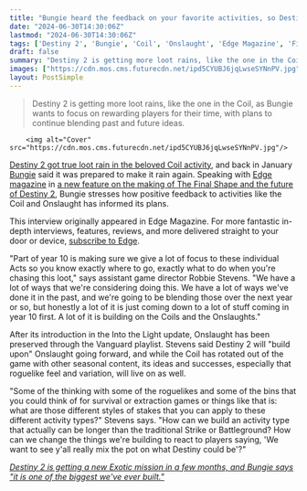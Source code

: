 ```yaml
---
title: "Bungie heard the feedback on your favorite activities, so Destiny 2 will be 'building on the Coils and the Onslaughts' going forward"
date: "2024-06-30T14:30:06Z"
lastmod: "2024-06-30T14:30:06Z"
tags: ['Destiny 2', 'Bungie', 'Coil', 'Onslaught', 'Edge Magazine', 'Final Shape', 'MMO']
draft: false
summary: "Destiny 2 is getting more loot rains, like the one in the Coil, as Bungie wants to focus on rewarding players for their time, with plans to continue blending past and future ideas."
images: ["https://cdn.mos.cms.futurecdn.net/ipd5CYUBJ6jqLwseSYNnPV.jpg"]
layout: PostSimple
---
```

> Destiny 2 is getting more loot rains, like the one in the Coil, as Bungie wants to focus on rewarding players for their time, with plans to continue blending past and future ideas.


        <img alt="Cover" src="https://cdn.mos.cms.futurecdn.net/ipd5CYUBJ6jqLwseSYNnPV.jpg"/>
        
[<u>Destiny 2 got true loot rain in the beloved Coil activity</u>](https://www.gamesradar.com/destiny-2-finally-got-true-loot-rain-in-the-coil-and-bungie-says-its-ready-to-make-it-rain-again-we-want-to-make-sure-that-youre-getting-paid-out-for-that-time/), and back in January [Bungie](https://www.gamesradar.com/tag/bungie/) said it was prepared to make it rain again. Speaking with [<u>Edge magazine</u>](https://www.gamesradar.com/edge/) in [<u>a new feature on the making of The Final Shape and the future of Destiny 2</u>](https://www.gamesradar.com/games/fps/destiny-2-the-final-shape-edge-feature/), Bungie stresses how positive feedback to activities like the Coil and Onslaught has informed its plans.

This interview originally appeared in Edge Magazine. For more fantastic in-depth interviews, features, reviews, and more delivered straight to your door or device, [subscribe to Edge](https://www.awin1.com/awclick.php?awinmid=2961&awinaffid=103504&clickref=grd-us-1541956835135574183&p=https%3A%2F%2Fwww.magazinesdirect.com%2Faz-magazines%2F6936449%2Fedge-magazine-subscription.thtml). 

"Part of year 10 is making sure we give a lot of focus to these individual Acts so you know exactly where to go, exactly what to do when you're chasing this loot," says assistant game director Robbie Stevens. "We have a lot of ways that we're considering doing this. We have a lot of ways we've done it in the past, and we're going to be blending those over the next year or so, but honestly a lot of it is just coming down to a lot of stuff coming in year 10 first. A lot of it is building on the Coils and the Onslaughts."

After its introduction in the Into the Light update, Onslaught has been preserved through the Vanguard playlist. Stevens said Destiny 2 will "build upon" Onslaught going forward, and while the Coil has rotated out of the game with other seasonal content, its ideas and successes, especially that roguelike feel and variation, will live on as well. 

"Some of the thinking with some of the roguelikes and some of the bins that you could think of for survival or extraction games or things like that is: what are those different styles of stakes that you can apply to these different activity types?" Stevens says. "How can we build an activity type that actually can be longer than the traditional Strike or Battleground? How can we change the things we're building to react to players saying, 'We want to see y'all really mix the pot on what Destiny could be'?"

[<u><em>Destiny 2 is getting a new Exotic mission in a few months, and Bungie says "it is one of the biggest we've ever built."</em></u>](https://www.gamesradar.com/games/mmo/destiny-2-is-getting-a-new-exotic-mission-in-a-few-months-and-bungie-says-it-is-one-of-the-biggest-weve-ever-built/)
        